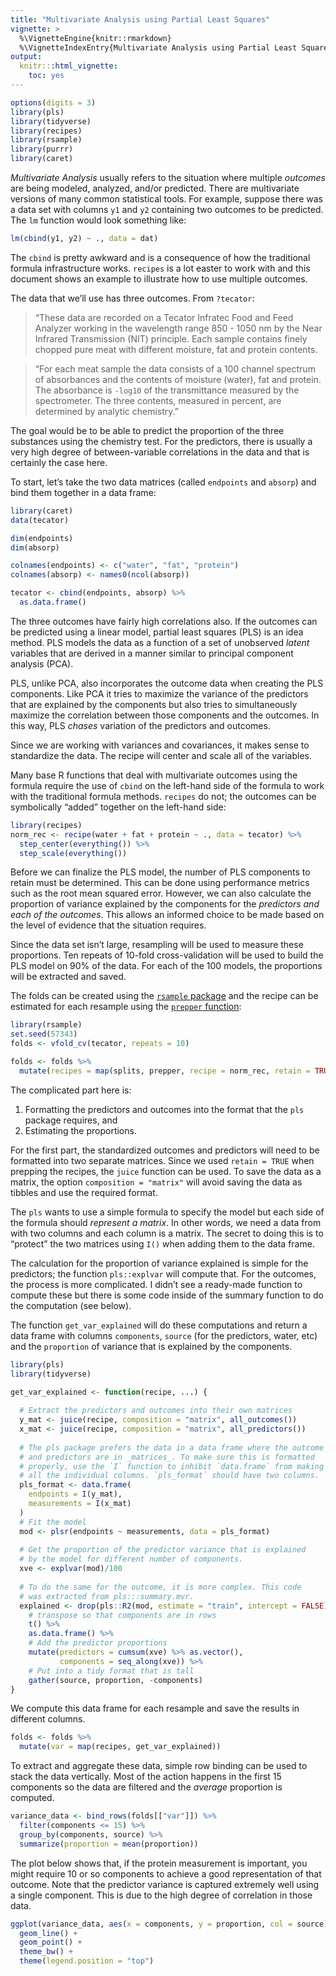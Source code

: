 ```yaml
---
title: "Multivariate Analysis using Partial Least Squares"
vignette: >
  %\VignetteEngine{knitr::rmarkdown}
  %\VignetteIndexEntry{Multivariate Analysis using Partial Least Squares}
output:
  knitr:::html_vignette:
    toc: yes
---
```


```r
options(digits = 3)
library(pls)
library(tidyverse)
library(recipes)
library(rsample)
library(purrr)
library(caret)
```

_Multivariate Analysis_ usually refers to the situation where multiple _outcomes_ are being modeled, analyzed, and/or predicted. There are multivariate versions of many common statistical tools. For example, suppose there was a data set with columns `y1` and `y2` containing two outcomes to be predicted. The `lm` function would look something like:

```r
lm(cbind(y1, y2) ~ ., data = dat)
```

The `cbind` is pretty awkward and is a consequence of how the traditional formula infrastructure works. `recipes` is a lot easter to work with and this document shows an example to illustrate how to use multiple outcomes.   

The data that we'll use has three outcomes. From `?tecator`:

> "These data are recorded on a Tecator Infratec Food and Feed Analyzer working in the wavelength range 850 - 1050 nm by the Near Infrared Transmission (NIT) principle. Each sample contains finely chopped pure meat with different moisture, fat and protein contents.

> "For each meat sample the data consists of a 100 channel spectrum of absorbances and the contents of moisture (water), fat and protein. The absorbance is `-log10` of the transmittance measured by the spectrometer. The three contents, measured in percent, are determined by analytic chemistry."

The goal would be to be able to predict the proportion of the three substances using the chemistry test. For the predictors, there is usually a very high degree of between-variable correlations in the data and that is certainly the case here. 

To start, let's take the two data matrices (called `endpoints` and `absorp`) and bind them together in a data frame:

```r
library(caret)
data(tecator)

dim(endpoints)
dim(absorp)

colnames(endpoints) <- c("water", "fat", "protein")
colnames(absorp) <- names0(ncol(absorp))

tecator <- cbind(endpoints, absorp) %>%
  as.data.frame()
```
The three outcomes have fairly high correlations also. If the outcomes can be predicted using a linear model, partial least squares (PLS) is an idea method. PLS models the data as a function of a set of unobserved _latent_ variables that are derived in a manner similar to principal component analysis (PCA). 

PLS, unlike PCA, also incorporates the outcome data when creating the PLS components. Like PCA it tries to maximize the variance of the predictors that are explained by the components but also tries to simultaneously maximize the correlation between those components and the outcomes. In this way, PLS _chases_ variation of the predictors and outcomes. 

Since we are working with variances and covariances, it makes sense to standardize the data. The recipe will center and scale all of the variables. 

Many base R functions that deal with multivariate outcomes using the formula require the use of `cbind` on the left-hand side of the formula to work with the traditional formula methods. `recipes` do not; the outcomes can be symbolically "added" together on the left-hand side:

```r
library(recipes)
norm_rec <- recipe(water + fat + protein ~ ., data = tecator) %>%
  step_center(everything()) %>%
  step_scale(everything())
```

Before we can finalize the PLS model, the number of PLS components to retain must be determined. This can be done using performance metrics such as the root mean squared error. However, we can also calculate the proportion of variance explained by the components for the _predictors and each of the outcomes_. This allows an informed choice to be made based on the level of evidence that the situation requires. 

Since the data set isn't large, resampling will be used to measure these proportions. Ten repeats of 10-fold cross-validation will be used to build the PLS model on 90% of the data. For each of the 100 models, the proportions will be extracted and saved. 

The folds can be created using the [`rsample` package](https://topepo.github.io/rsample/) and the recipe can be estimated for each resample using the [`prepper` function](https://topepo.github.io/rsample/reference/prepper.html): 

```r
library(rsample)
set.seed(57343)
folds <- vfold_cv(tecator, repeats = 10)

folds <- folds %>%
  mutate(recipes = map(splits, prepper, recipe = norm_rec, retain = TRUE))
```

The complicated part here is:

1. Formatting the predictors and outcomes into the format that the `pls` package requires, and
2. Estimating the proportions. 

For the first part, the standardized outcomes and predictors will need to be formatted into two separate matrices. Since we used `retain = TRUE` when prepping the recipes, the `juice` function can be used. To save the data as a matrix, the option `composition = "matrix"` will avoid saving the data as tibbles and use the required format. 

The `pls` wants to use a simple formula to specify the model but each side of the formula should _represent a matrix_. In other words, we need a data from with two columns and each column is a matrix. The secret to doing this is to "protect" the two matrices using `I()` when adding them to the data frame.

The calculation for the proportion of variance explained is simple for the predictors; the function `pls::explvar` will compute that. For the outcomes, the process is more complicated. I didn't see a ready-made function to compute these but there is some code inside of the summary function to do the computation (see below). 

The function `get_var_explained` will do these computations and return a data frame with columns `components`, `source` (for the predictors, water, etc) and the `proportion` of variance that is explained by the components. 


```r
library(pls)
library(tidyverse)

get_var_explained <- function(recipe, ...) {
  
  # Extract the predictors and outcomes into their own matrices
  y_mat <- juice(recipe, composition = "matrix", all_outcomes())
  x_mat <- juice(recipe, composition = "matrix", all_predictors())
  
  # The pls package prefers the data in a data frame where the outcome
  # and predictors are in _matrices_. To make sure this is formatted
  # properly, use the `I` function to inhibit `data.frame` from making
  # all the individual columns. `pls_format` should have two columns.
  pls_format <- data.frame(
    endpoints = I(y_mat),
    measurements = I(x_mat)
  )
  # Fit the model
  mod <- plsr(endpoints ~ measurements, data = pls_format)
  
  # Get the proportion of the predictor variance that is explained
  # by the model for different number of components. 
  xve <- explvar(mod)/100 
  
  # To do the same for the outcome, it is more complex. This code 
  # was extracted from pls:::summary.mvr. 
  explained <- drop(pls::R2(mod, estimate = "train", intercept = FALSE)$val) %>% 
    # transpose so that components are in rows
    t() %>% 
    as.data.frame() %>%
    # Add the predictor proportions
    mutate(predictors = cumsum(xve) %>% as.vector(),
           components = seq_along(xve)) %>%
    # Put into a tidy format that is tall
    gather(source, proportion, -components)
}
```

We compute this data frame for each resample and save the results in different columns. 

```r
folds <- folds %>%
  mutate(var = map(recipes, get_var_explained))
```

To extract and aggregate these data, simple row binding can be used to stack the data vertically. Most of the action happens in the first 15 components so the data are filtered and the _average_ proportion is computed.


```r
variance_data <- bind_rows(folds[["var"]]) %>%
  filter(components <= 15) %>%
  group_by(components, source) %>%
  summarize(proportion = mean(proportion))
```

The plot below shows that, if the protein measurement is important, you might require 10 or so components to achieve a good representation of that outcome. Note that the predictor variance is captured extremely well using a single component. This is due to the high degree of correlation in those data. 


```r
ggplot(variance_data, aes(x = components, y = proportion, col = source)) + 
  geom_line() + 
  geom_point() + 
  theme_bw() + 
  theme(legend.position = "top")

```
